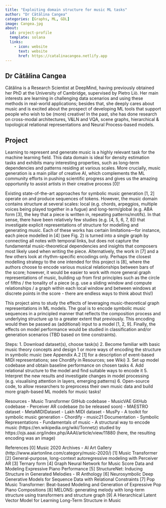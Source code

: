 ```yaml
---
title: "Exploiting domain structure for music ML tasks"
author: "Dr Cătălina Cangea"
categories: [Graphs, ML, GDL]
image: Cangea.jpg
about:
  id: project-profile
  template: solana
  links:
    - icon: website
      text: website
      href: https://catalinacangea.netlify.app
---
```

## Dr Cătălina Cangea
Cătălina is a Research Scientist at DeepMind, having previously obtained her PhD at the University of Cambridge, supervised by Pietro Liò. Her main interests are learning in challenging data scenarios and using these methods in real-world applications; besides that, she deeply cares about music and is excited about the prospect of developing ML tools that support people who wish to be (more) creative! In the past, she has done research on cross-modal architectures, V&LN and VQA, scene graphs, hierarchical & topological relational representations and Neural Process-based models.

## Project
Learning to represent and generate music is a highly relevant task for the machine learning field. This data domain is ideal for density estimation tasks and exhibits many interesting properties, such as long-term dependencies and patterns residing at various scales. More crucially, music generation is a main pillar of creative AI, which complements the ML community efforts in pushing scientific progress and gives us the amazing opportunity to assist artists in their creative process [0]!

Existing state-of-the-art approaches for symbolic music generation [1, 2] operate on and produce sequences of tokens. However, the music domain contains structure at several scales: local (e.g. chords, arpeggios, multiple voices being played together in a fugue) and long-term/global (e.g. ABA form [3], the key that a piece is written in, repeating patterns/motifs). In that sense, there have been relatively few studies (e.g. [4, 5, 6, 7, 8]) that investigate explicit representations of structure for modelling and generating music. Each of these works has certain limitations—for instance, each piece modelled in [4] (see Fig. 2) is turned into a single graph by connecting all notes with temporal links, but does not capture the fundamental music-theoretical dependencies and insights that composers most likely used when writing the piece. Alternatively, the work in [7] and a few others look at rhythm-specific encodings only. Perhaps the closest modelling strategy to the one intended for this project is [8], where the authors choose to encode various musical relationships between bars of the score; however, it would be easier to work with more general graph representations of music, building up from first principles such as the circle of fifths / the tonality of a piece (e.g. use a sliding window and compute relationships / a graph within each local window and between windows at discrete points in the score - there are endless ways to think about this!)

This project aims to study the effects of leveraging music-theoretical graph representations in ML models. The goal is to encode symbolic music sequences in a principled manner that reflects the composition process and underlying structure up to a greater extent that previously. This encoding would then be passed as (additional) input to a model [1, 2, 9]. Finally, the effects on model performance would be studied in classification and/or generation scenarios (TBD based on time constraints).

Steps:
1. Download dataset(s), choose task(s)
2. Become familiar with basic music theory concepts and design 1 or more ways of encoding the structure in symbolic music (see Appendix A.2 [1] for a description of event-based MIDI representations; see Chordify in Resources; see Wiki)
3. Set up model codebase and obtain baseline performance on chosen tasks
4. Add relational structure to the model and find suitable ways to encode it
5. Interpret the new results and investigate changes in model processing (e.g. visualising attention in layers, emerging patterns)
6. Open-source code, to allow researchers to preprocess their own music data and build more graph-based ML models for music tasks!

Resources
- Music Transformer GitHub codebase
- MusicVAE GitHub codebase
- Perceiver AR codebase (to be released soon)
- MAESTRO dataset
- MetaMIDIDataset
- Lakh MIDI dataset
- MusPy - A toolkit for symbolic music generation
- Chordify - music21 Documentation
- Symbolic Representations
- Fundamentals of music
- A structural way to encode music
(https://en.wikipedia.org/wiki/Tonnetz) studied by https://ojs.aaai.org/index.php/AAAI/article/view/11880 (here, the resulting encoding was an image)

References
[0] Music 2020 Archives - AI Art Gallery
(http://www.aiartonline.com/category/music-2020/)
[1] Music Transformer
[2] General-purpose, long-context autoregressive modeling with Perceiver AR
[3] Ternary form
[4] Graph Neural Network for Music Score Data and Modeling Expressive Piano Performance
[5] StructureNet: Inducing Structure in Generated Melodies - IR Anthology
[6] Neurosymbolic Deep Generative Models for Sequence Data with Relational Constraints
[7] Pop Music Transformer: Beat-based Modeling and Generation of Expressive Pop Piano Compositions
[8] MELONS: generating melody with long-term structure using transformers and structure graph
[9] A Hierarchical Latent Vector Model for Learning Long-Term Structure in Music
